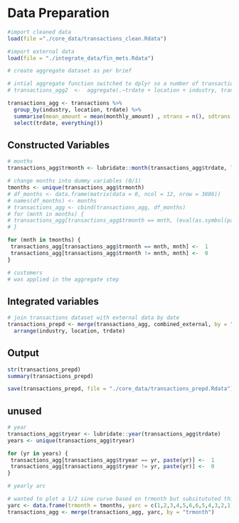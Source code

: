 # Data Preparation

```r
#import cleaned data
load(file ="./core_data/transactions_clean.Rdata")

#import external data
load(file = "./integrate_data/fin_mets.Rdata")

# create aggregate dataset as per brief

# intial aggregate function switched to dplyr so a number of transactions summarised can be appeneded 
# transactions_agg2  <-  aggregate(.~trdate + location + industry, transactions[-2], FUN = mean)

transactions_agg <- transactions %>% 
  group_by(industry, location, trdate) %>%
  summarise(mean_amount = mean(monthly_amount) , ntrans = n(), sdtrans = sd(monthly_amount)) %>% 
  select(trdate, everything())
```

## Constructed Variables
```r
# months
transactions_agg$trmonth <- lubridate::month(transactions_agg$trdate, label = TRUE, abbr = TRUE)

# change months into dummy variables (0/1)
tmonths <- unique(transactions_agg$trmonth)
# df_months <- data.frame(matrix(data = 0, ncol = 12, nrow = 3886))
# names(df_months) <- months
# transactions_agg <- cbind(transactions_agg, df_months)
# for (mnth in months) {
# transactions_agg[transactions_agg$trmonth == mnth, (eval(as.symbol(paste("transactions_agg", mnth, sep="$"))] <-  1
# }

for (mnth in tmonths) {
 transactions_agg[transactions_agg$trmonth == mnth, mnth] <-  1
 transactions_agg[transactions_agg$trmonth != mnth, mnth] <-  0
}

# customers
# was applied in the aggregate step

```

## Integrated variables
```r
# join transactions dataset with external data by date
transactions_prepd <- merge(transactions_agg, combined_external, by = "trdate") %>% 
  arrange(industry, location, trdate)
```

## Output
```r
str(transactions_prepd)
summary(transactions_prepd)

save(transactions_prepd, file = "./core_data/transactions_prepd.Rdata")
```

## unused

```r
# year
transactions_agg$tryear <- lubridate::year(transactions_agg$trdate)
years <- unique(transactions_agg$tryear)

for (yr in years) {
 transactions_agg[transactions_agg$tryear == yr, paste(yr)] <-  1
 transactions_agg[transactions_agg$tryear != yr, paste(yr)] <-  0
}

# yearly arc

# wanted to plot a 1/2 sine curve based on trmonth but subsitututed this as a test
yarc <- data.frame(trmonth = tmonths, yarc = c(1,2,3,4,5,6,6,5,4,3,2,1))
transactions_agg <- merge(transactions_agg, yarc, by = "trmonth")
```

